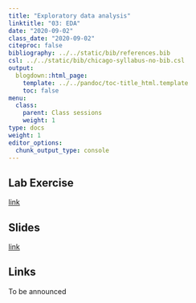 ```yaml
---
title: "Exploratory data analysis"
linktitle: "03: EDA"
date: "2020-09-02"
class_date: "2020-09-02"
citeproc: false
bibliography: ../../static/bib/references.bib
csl: ../../static/bib/chicago-syllabus-no-bib.csl
output:
  blogdown::html_page:
    template: ../../pandoc/toc-title_html.template
    toc: false
menu:
  class:
    parent: Class sessions
    weight: 1
type: docs
weight: 1
editor_options: 
  chunk_output_type: console
---
```


## Lab Exercise

[link](/assignment/03-lab)

## Slides

[link](/slides/03-exploratory/slides.html)

## Links

To be announced
